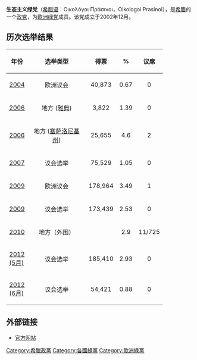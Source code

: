 {{Infobox political party
| country       = 希臘
| colorcode     = green
| party_name    = Οικολόγοι Πράσινοι<br>''Ikologi Prasini''<br>生態主义綠黨
| party_logo    = Ecologist Greens logo.svg
| leader        = 六人委員會
| foundation    = 2002年12月7日
| headquarters  = 31, Kolokotronis St.,<br>105 62 Athens{{coord|37.977634|N|23.730324|E|display=inline|}}
| ideology      = [[綠色政治|綠色政治]] <br> [[社會進步主義|社會進步主義]]
| position      = [[中間偏左|中間偏左]]
| international = [[全球绿党|全球绿党]]
| european      = [[歐洲綠黨|歐洲綠黨]]
| youth_wing    = 希臘青年綠黨
| europarl      = [[綠黨/歐洲自由聯盟|綠黨/歐洲自由聯盟]]
| colours       = 綠色
| website       = [http://www.ecogreens-gr.org/cms/ ecogreens.gr]
|seats1_title       = [[希腊议会|议会]]
|seats1             = {{Infobox political party/seats|2|300|hex=green}}
|seats2_title   = [[希臘大區|大區議會]]
|seats2         = {{Infobox political party/seats|26|703|hex=green}}
}}
'''生态主义绿党'''（[[希腊语|希腊语]]：Οικολόγοι Πράσινοι，Oikologoi Prasinoi），是[[希腊|希腊]]的一个[[政党|政党]]，为[[欧洲绿党|欧洲绿党]]成员。该党成立于2002年12月。

== 历次选举结果 ==
{| class="wikitable"
|-
! style="width: 20px"|年份
! style="width:140px"|选举类型
! style="width: 60px"|得票
! style="width: 20px"|%
! style="width: 20px"|议席
|-
! [[2004年欧洲议会选举|2004]]
| <center> 欧洲议会
| <center> 40,873
| <center> 0.67
| <center> 0
|-
! [[2006年希腊地方选举|2006]]
| <center> 地方 ([[雅典|雅典]])
| <center> 3,822
| <center> 1.39
| <center> 0
|-
! [[2006年希腊地方选举|2006]]
| <center> 地方 ([[塞萨洛尼基州|塞萨洛尼基州]])
| <center> 25,655
| <center> 4.6
| <center> 2
|-
! [[2007年希腊议会选举|2007]]
| <center> 议会选举
| <center> 75,529
| <center> 1.05
| <center> 0
|-
! [[2009年欧洲议会选举|2009]]
| <center> 欧洲议会
| <center> 178,964
| <center> 3.49
| <center> 1
|-
! [[2009年希腊议会选举|2009]]
| <center> 议会选举
| <center> 173,439
| <center> 2.53
| <center> 0
|-
! [[2010年希腊地方议会选举|2010]]
| <center> 地方（外围）
| <center> 
| <center> 2.9
| <center> 11/725
|-
! [[2012年5月希腊议会选举|2012 (5月)]]
| <center> 议会选举
| <center> 185,410
| <center> 2.93
| <center> 0
|-
! [[2012年6月希腊大选|2012 (6月)]]
| <center> 议会选举
| <center> 54,421
| <center> 0.88
| <center> 0

|}

== 外部链接 ==
*[https://web.archive.org/web/20091210111627/http://www.ecogreens.gr/gr/modules.php?name=Content&pa=showpage&pid=32 官方网站]

{{希腊政党}}
{{綠黨}}
{{Authority control}}

[[Category:希臘政黨|Category:希臘政黨]]
[[Category:各國綠黨|Category:各國綠黨]]
[[Category:歐洲綠黨|Category:歐洲綠黨]]